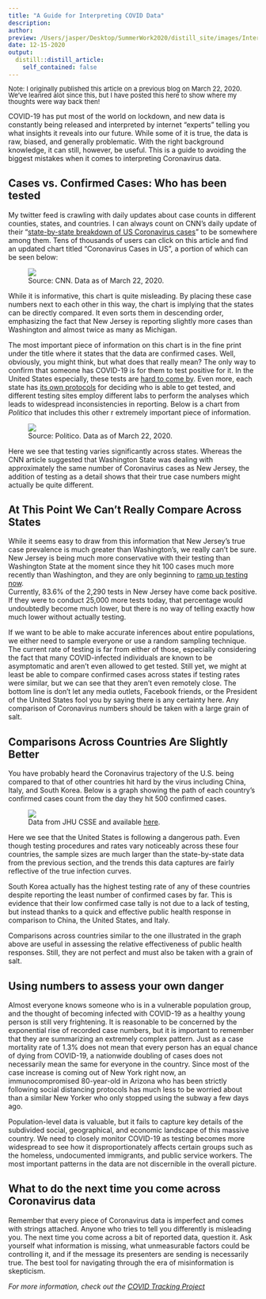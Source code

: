 ```yaml
---
title: "A Guide for Interpreting COVID Data"
description: 
author:
preview: /Users/jasper/Desktop/SummerWork2020/distill_site/images/InterpetingCOVID/CountryCOVID.png
date: 12-15-2020
output:
  distill::distill_article:
    self_contained: false
---
```


<font size = "2.0"> <p style="line-height:1.0 "> Note: I originally published this article on a previous blog on March 22, 2020. We've leanred alot since this, but I have posted this here to show where my thoughts were way back then! </p></font> 

COVID-19 has put most of the world on lockdown, and new data is constantly being released and interpreted by internet “experts” telling you what insights it reveals into our future. While some of it is true, the data is raw, biased, and generally problematic. With the right background knowledge, it can still, however, be useful. This is a guide to avoiding the biggest mistakes when it comes to interpreting Coronavirus data.

## Cases vs. Confirmed Cases: Who has been tested

My twitter feed is crawling with daily updates about case counts in different counties, states, and countries. I can always count on CNN’s daily update of their “[state-by-state breakdown of US Coronavirus cases](https://www.cnn.com/2020/03/03/health/us-coronavirus-cases-state-by-state/index.html)” to be somewhere among them. Tens of thousands of users can click on this article and find an updated chart titled “Coronavirus Cases in US”, a portion of which can be seen below:

<FIGURE>

<IMG SRC= "/Users/jasper/Desktop/SummerWork2020/distill_site/images/InterpetingCOVID/COVIDbyStateScreenshot.png">
<FIGCAPTION> Source: CNN. Data as of March 22, 2020. </FIGCAPTION> 


</FIGURE>
	



While it is informative, this chart is quite misleading. By placing these case numbers next to each other in this way, the chart is implying that the states can be directly compared. It even sorts them in descending order, emphasizing the fact that New Jersey is reporting slightly more cases than Washington and almost twice as many as Michigan. 

The most important piece of information on this chart is in the fine print under the title where it states that the data are confirmed cases. Well, obviously, you might think, but what does that really mean? The only way to confirm that someone has COVID-19 is for them to test positive for it. In the United States especially, these tests are [hard to come by](https://www.nytimes.com/interactive/2020/03/17/us/coronavirus-testing-data.html). Even more, each state has [its own protocols](https://www.kiro7.com/news/trending/coronavirus-state-by-state-guide-virus-testing-policies/J75HKFK2BZGUPEH7RCGIONJJMI/) for deciding who is able to get tested, and different testing sites employ different labs to perform the analyses which leads to widespread inconsistencies in reporting. Below is a chart from *Politico* that includes this other r extremely important piece of information. 

<FIGURE>

<IMG SRC= "/Users/jasper/Desktop/SummerWork2020/distill_site/images/InterpetingCOVID/COVIDpolitico.png">
<FIGCAPTION> Source: Politico. Data as of March 22, 2020. </FIGCAPTION> 


</FIGURE>

Here we see that testing varies significantly across states. Whereas the CNN article suggested that Washington State was dealing with approximately the same number of Coronavirus cases as New Jersey, the addition of testing as a detail shows that their true case numbers might actually be quite different. 

## At This Point We Can’t Really Compare Across States

While it seems easy to draw from this information that New Jersey’s true case prevalence is much greater than Washington’s, we really can’t be sure. New Jersey is being much more conservative with their testing than Washington State at the moment since they hit 100 cases much more recently than Washington, and they are only beginning to [ramp up testing now](https://njbmagazine.com/njb-news-now/more-aggressive-restrictions-to-come-as-nj-opens-first-covid-19-testing-site/).  
Currently, 83.6% of the 2,290 tests in New Jersey have come back positive. If they were to conduct 25,000 more tests today, that percentage would undoubtedly become much lower, but there is no way of telling exactly how much lower without actually testing. 

If we want to be able to make accurate inferences about entire populations, we either need to sample everyone or use a random sampling technique. The current rate of testing is far from either of those, especially considering the fact that many COVID-infected individuals are known to be asymptomatic and aren’t even allowed to get tested. Still yet, we might at least be able to compare confirmed cases across states if testing rates were similar, but we can see that they aren’t even remotely close. The bottom line is don’t let any media outlets, Facebook friends, or the President of the United States fool you by saying there is any certainty here. Any comparison of Coronavirus numbers should be taken with a large grain of salt. 

## Comparisons Across Countries Are Slightly Better

You have probably heard the Coronavirus trajectory of the U.S. being compared to that of other countries hit hard by the virus including China, Italy, and South Korea. Below is a graph showing the path of each country’s confirmed cases count from the day they hit 500 confirmed cases. 

<FIGURE>

<IMG SRC= "/Users/jasper/Desktop/SummerWork2020/distill_site/images/InterpetingCOVID/CountryCOVID.png">
<FIGCAPTION> Data from JHU CSSE and available [here](https://github.com/CSSEGISandData/COVID-19/blob/master/csse_covid_19_data/csse_covid_19_time_series/time_series_19-covid-Confirmed.csv). </FIGCAPTION> 


</FIGURE>

Here we see that the United States is following a dangerous path. Even though testing procedures and rates vary noticeably across these four countries, the sample sizes are much larger than the state-by-state data from the previous section, and the trends this data captures are fairly reflective of the true infection curves. 

South Korea actually has the highest testing rate of any of these countries despite reporting the least number of confirmed cases by far. This is evidence that their low confirmed case tally is not due to a lack of testing, but instead thanks to a quick and effective public health response in comparison to China, the United States, and Italy. 

Comparisons across countries similar to the one illustrated in the graph above are useful in assessing the relative effectiveness of public health responses. Still, they are not perfect and must also be taken with a grain of salt. 

## Using numbers to assess your own danger

Almost everyone knows someone who is in a vulnerable population group, and the thought of becoming infected with COVID-19 as a healthy young person is still very frightening. It is reasonable to be concerned by the exponential rise of recorded case numbers, but it is important to remember that they are summarizing an extremely complex pattern. Just as a case mortality rate of 1.3% does not mean that every person has an equal chance of dying from COVID-19, a nationwide doubling of cases does not necessarily mean the same for everyone in the country. Since most of the case increase is coming out of New York right now, an immunocompromised 80-year-old in Arizona who has been strictly following social distancing protocols has much less to be worried about than a similar New Yorker who only stopped using the subway a few days ago. 

Population-level data is valuable, but it fails to capture key details of the subdivided social, geographical, and economic landscape of this massive country. We need to closely monitor COVID-19 as testing becomes more widespread to see how it disproportionately affects certain groups such as the homeless, undocumented immigrants, and public service workers. The most important patterns in the data are not discernible in the overall picture.

## What to do the next time you come across Coronavirus data

Remember that every piece of Coronavirus data is imperfect and comes with strings attached. Anyone who tries to tell you differently is misleading you. The next time you come across a bit of reported data, question it. Ask yourself what information is missing, what unmeasurable factors could be controlling it, and if the message its presenters are sending is necessarily true. The best tool for navigating through the era of misinformation is skepticism.

*For more information, check out the [COVID Tracking Project](https://covidtracking.com/)*
